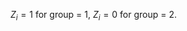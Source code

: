 

\usepackage{mathrsfs}    
\begin{align}
PL(\beta)&=\prod_{i=1}^{l}\frac{exp(\beta S_i)}{\sum_{l\in R_{D_i}(\tau_i)}exp(\beta S_l)}\\
logPL(\beta)&=\sum_{i=1}^{l}log\frac{exp(\beta S_i)}{\sum_{l\in R_{D_i}(\tau_i)}exp(\beta S_l)}\\
&=\sum_{i=1}^{l}\beta S_i-\sum_{i=1}^llog{\sum_{l\in R_{D_i}(\tau_i)}exp(\beta S_l)}\\

u(\beta)&=\frac{\partial logPL(\beta)}{\partial \beta}\\
&=\sum_{i=1}^{l}S_i-\sum_{i=1}^l\frac{\sum_{l\in R_{D_i}(\tau_i)}S_lexp(\beta S_l)}{\sum_{l\in R_{D_i}(\tau_i)}exp(\beta S_l)}\\
u(0)&=\sum_{i=1}^{l}S_i-\sum_{i=1}^l\frac{\sum_{l\in R_{D_i}(\tau_i)}S_l}{\sum_{l\in R_{D_i}(\tau_i)}1}\\

i(\beta)&=-\frac{\partial^2logPL(\beta)}{\partial \beta^2}\\
&=\sum_{i=1}^l\frac{(\sum_{l\in R_{D_i}(\tau_i)}S_l^2exp(\beta S_l))(\sum_{l\in R_{D_i}(\tau_i)}exp(\beta S_l))-(\sum_{l\in R_{D_i}(\tau_i)}S_lexp(\beta S_l))^2}{\{\sum_{l\in R_{D_i}(\tau_i)}exp(\beta S_l)\}^2}\\
i(0)&=\sum_{i=1}^l\frac{(\sum_{l\in R_{D_i}(\tau_i)}S_l^2)(\sum_{l\in R_{D_i}(\tau_i)}1)-(\sum_{l\in R_{D_i}(\tau_i)}S_l)^2}{\{\sum_{l\in R_{D_i}(\tau_i)}1\}^2}\\
\end{align}


$Z_i=1$ for group = 1, $Z_i=0$ for group = 2.

\begin{align}
\frac{u(0)^2}{i(0)}&=\frac
{(\sum_{i=1}^{l}(S_i-\frac{\sum_{l\in R_{D_i}(\tau_i)}S_l}{\sum_{l\in R_{D_i}(\tau_i)}1}))^2}
{\sum_{i=1}^l\frac{(\sum_{l\in R_{D_i}(\tau_i)}S_l^2)(\sum_{l\in R_{D_i}(\tau_i)}1)-(\sum_{l\in R_{D_i}(\tau_i)}S_l)^2}{\{\sum_{l\in R_{D_i}(\tau_i)}1\}^2}}\\
&=\frac
{(\sum_{i=1}^{l}(d_{1i}-E(d_{1i})))^2}
{\sum_{i=1}^lE({d_{1i}}^2)-{E(d_{1i})}^2}\\
&=\frac
{(\sum_{i=1}^{l}(d_{1i}-\frac{n_{1i}d_i}{n_{1i}+n_{2i}}))^2}
{\sum_{i=1}^lvar(d_{1i})}\\
&=\frac
{(\sum_{i=1}^{l}(d_{1i}-\frac{n_{1i}d_i}{n_{1i}+n_{2i}}))^2}
{\sum_{i=1}^l\frac{d_in_{1i}n_{2i}(n_i-d_i)}{(n_i-1){n_i}^2}}\\
\end{align}

